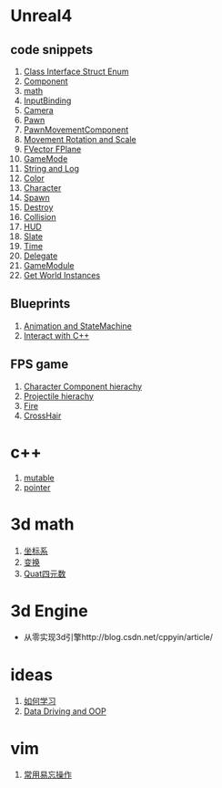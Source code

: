 
= Unreal4 =

== code snippets ==
# [[codeSnippets/Class Interface Struct Enum|Class Interface Struct Enum]]
# [[codeSnippets/Component|Component]]
# [[codeSnippets/math|math]]
# [[codeSnippets/InputBinding|InputBinding]]
# [[codeSnippets/Camera|Camera]]
# [[codeSnippets/Pawn|Pawn]]
# [[codeSnippets/PawnMovementComponent|PawnMovementComponent]]
# [[codeSnippets/Movement Rotation and Scale|Movement Rotation and Scale]]
# [[codeSnippets/FVector|FVector FPlane]]
# [[codeSnippets/GameMode|GameMode]]
# [[codeSnippets/String and Log|String and Log]]
# [[codeSnippets/Color|Color]]
# [[codeSnippets/Character|Character]]
# [[codeSnippets/Spawn|Spawn]]
# [[codeSnippets/Destroy|Destroy]]
# [[codeSnippets/Collision|Collision]]
# [[codeSnippets/HUD|HUD]]
# [[codeSnippets/Slate|Slate]]
# [[codeSnippets/Time|Time]]
# [[codeSnippets/Delegate|Delegate]]
# [[codeSnippets/GameModule|GameModule]]
# [[codeSnippets/Get World Instances|Get World Instances]]

== Blueprints ==
# [[Blueprints/Animation and StateMachine|Animation and StateMachine]]
# [[Blueprints/Interact with C++|Interact with C++]]

== FPS game ==
# [[FPSGame/Character Component hierachy|Character Component hierachy]]
# [[FPSGame/Projectile hierachy|Projectile hierachy]]
# [[FPSGame/Fire|Fire]]
# [[FPSGame/Crosshair|CrossHair]]

= c++ =
# [[c++/mutable|mutable]]
# [[c++/pointer|pointer]]

= 3d math =
# [[3dMath/coordinator|坐标系]]
# [[3dMath/Transform|变换]]
# [[3dMath/Quat|Quat四元数]]

= 3d Engine =
* 从零实现3d引擎http://blog.csdn.net/cppyin/article/

= ideas =
# [[ideas/how to learn|如何学习]]
# [[ideas/Data Driving and OOP|Data Driving and OOP]]

= vim =
# [[vim/operations|常用易忘操作]]
